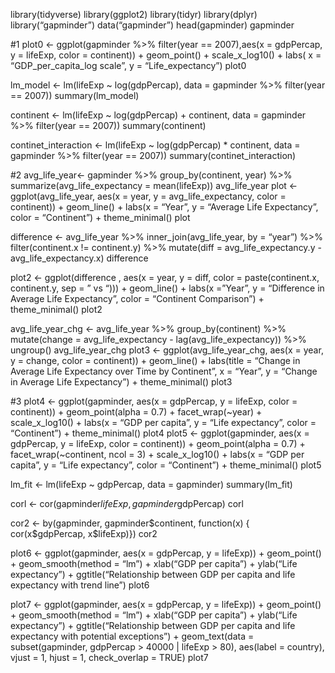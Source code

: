 library(tidyverse) 
library(ggplot2)
library(tidyr)
library(dplyr)
library("gapminder")
data("gapminder")
head(gapminder)
gapminder

#1
plot0 <- ggplot(gapminder %>% filter(year == 2007),aes(x = gdpPercap, y = lifeExp, color = continent)) + 
  geom_point() + scale_x_log10() + labs( x = "GDP_per_capita_log scale", y = "Life_expectancy")
plot0

lm_model <- lm(lifeExp ~ log(gdpPercap), data = gapminder %>% filter(year == 2007))
summary(lm_model)

continent <- lm(lifeExp ~ log(gdpPercap) + continent, data = gapminder %>% filter(year == 2007))
summary(continent)


continet_interaction <- lm(lifeExp ~ log(gdpPercap) * continent, data = gapminder %>% filter(year == 2007))
summary(continet_interaction)

#2
avg_life_year<- gapminder %>% group_by(continent, year) %>% summarize(avg_life_expectancy = mean(lifeExp))
avg_life_year
plot <- ggplot(avg_life_year, aes(x = year, y = avg_life_expectancy, color = continent)) +
  geom_line() + labs(x = "Year", y = "Average Life Expectancy", color = "Continent") +
  theme_minimal()
plot

difference <- avg_life_year %>%
  inner_join(avg_life_year, by = "year") %>%
  filter(continent.x != continent.y) %>%
  mutate(diff = avg_life_expectancy.y - avg_life_expectancy.x)
 difference 
 
 plot2 <- ggplot(difference , aes(x = year, y = diff, color = paste(continent.x, continent.y, sep = " vs "))) +
  geom_line() + labs(x = "Year", y = "Difference in Average Life Expectancy", color = "Continent Comparison") +
  theme_minimal()
  plot2
  
avg_life_year_chg <- avg_life_year %>%  group_by(continent) %>% mutate(change = avg_life_expectancy - lag(avg_life_expectancy)) %>% ungroup()
avg_life_year_chg
plot3 <- ggplot(avg_life_year_chg, aes(x = year, y = change, color = continent)) +
geom_line() + labs(title = "Change in Average Life Expectancy over Time by Continent",
       x = "Year", y = "Change in Average Life Expectancy") +  theme_minimal()
 plot3
 
 #3
plot4 <- ggplot(gapminder, aes(x = gdpPercap, y = lifeExp, color = continent)) + geom_point(alpha = 0.7) +
facet_wrap(~year) + scale_x_log10() + labs(x = "GDP per capita", y = "Life expectancy", color = "Continent") + theme_minimal()
plot4
plot5 <-  ggplot(gapminder, aes(x = gdpPercap, y = lifeExp, color = continent)) + geom_point(alpha = 0.7) +
facet_wrap(~continent, ncol = 3) + scale_x_log10() + labs(x = "GDP per capita", y = "Life expectancy", color = "Continent") + theme_minimal()
plot5

lm_fit <- lm(lifeExp ~ gdpPercap, data = gapminder)
summary(lm_fit)

corl <- cor(gapminder$lifeExp, gapminder$gdpPercap)
corl

cor2 <- by(gapminder, gapminder$continent, function(x) { cor(x$gdpPercap, x$lifeExp)})
cor2

plot6 <- ggplot(gapminder, aes(x = gdpPercap, y = lifeExp)) + geom_point() + geom_smooth(method = "lm") +
xlab("GDP per capita") + ylab("Life expectancy") + ggtitle("Relationship between GDP per capita and life expectancy with trend line")
plot6

plot7 <- ggplot(gapminder, aes(x = gdpPercap, y = lifeExp)) + geom_point() + geom_smooth(method = "lm") +
xlab("GDP per capita") +  ylab("Life expectancy") + ggtitle("Relationship between GDP per capita and life expectancy with potential exceptions") + geom_text(data = subset(gapminder, gdpPercap > 40000 | lifeExp > 80),
            aes(label = country), vjust = 1, hjust = 1, check_overlap = TRUE)
plot7